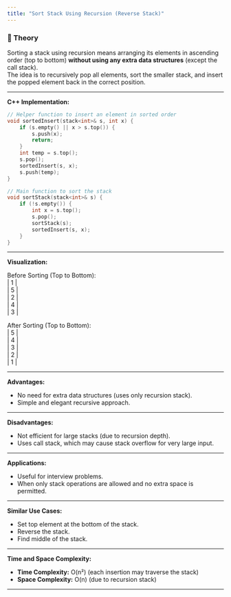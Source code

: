 ```yaml
---
title: "Sort Stack Using Recursion (Reverse Stack)"
---
```


### 📖 Theory

Sorting a stack using recursion means arranging its elements in ascending order (top to bottom) **without using any extra data structures** (except the call stack).  
The idea is to recursively pop all elements, sort the smaller stack, and insert the popped element back in the correct position.

---

**C++ Implementation:**

```cpp
// Helper function to insert an element in sorted order
void sortedInsert(stack<int>& s, int x) {
    if (s.empty() || x > s.top()) {
        s.push(x);
        return;
    }
    int temp = s.top();
    s.pop();
    sortedInsert(s, x);
    s.push(temp);
}

// Main function to sort the stack
void sortStack(stack<int>& s) {
    if (!s.empty()) {
        int x = s.top();
        s.pop();
        sortStack(s);
        sortedInsert(s, x);
    }
}
```

---

**Visualization:**

Before Sorting (Top to Bottom):  
| 1 |  
| 5 |  
| 2 |  
| 4 |  
| 3 |  

After Sorting (Top to Bottom):  
| 5 |  
| 4 |  
| 3 |  
| 2 |  
| 1 |  

---

**Advantages:**

- No need for extra data structures (uses only recursion stack).
- Simple and elegant recursive approach.

---

**Disadvantages:**

- Not efficient for large stacks (due to recursion depth).
- Uses call stack, which may cause stack overflow for very large input.

---

**Applications:**

- Useful for interview problems.
- When only stack operations are allowed and no extra space is permitted.

---

**Similar Use Cases:**

- Set top element at the bottom of the stack.
- Reverse the stack.
- Find middle of the stack.

---

**Time and Space Complexity:**

- **Time Complexity:** O(n²) (each insertion may traverse the stack)
- **Space Complexity:** O(n) (due to recursion stack)

---